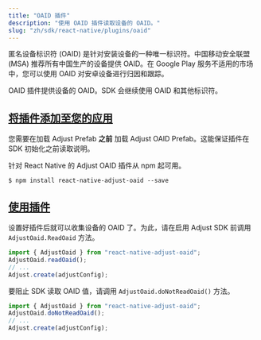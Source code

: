 ```yaml
---
title: "OAID 插件"
description: "使用 OAID 插件读取设备的 OAID。"
slug: "zh/sdk/react-native/plugins/oaid"
---
```


匿名设备标识符 \(OAID\) 是针对安装设备的一种唯一标识符。中国移动安全联盟 \(MSA\) 推荐所有中国生产的设备提供 OAID。在 Google Play 服务不适用的市场中，您可以使用 OAID 对安卓设备进行归因和跟踪。

OAID 插件提供设备的 OAID。SDK 会继续使用 OAID 和其他标识符。

## [将插件添加至您的应用](add-the-plugin-to-your-app)

<Callout type="note">

您需要在加载 Adjust Prefab **之前** 加载 Adjust OAID Prefab。这能保证插件在 SDK 初始化之前读取说明。

</Callout>

针对 React Native 的 Adjust OAID 插件从 npm 起可用。

```console
$ npm install react-native-adjust-oaid --save
```

## [使用插件](use-the-plugin)

设置好插件后就可以收集设备的 OAID 了。为此，请在启用 Adjust SDK 前调用 `AdjustOaid.ReadOaid` 方法。

```jsx
import { AdjustOaid } from "react-native-adjust-oaid";
AdjustOaid.readOaid();
// ...
Adjust.create(adjustConfig);
```

要阻止 SDK 读取 OAID 值，请调用 `AdjustOaid.doNotReadOaid()` 方法。

```jsx
import { AdjustOaid } from "react-native-adjust-oaid";
AdjustOaid.doNotReadOaid();
// ...
Adjust.create(adjustConfig);
```
